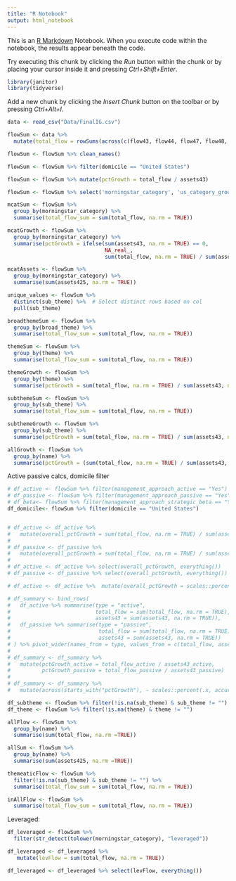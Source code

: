 ```yaml
---
title: "R Notebook"
output: html_notebook
---
```


This is an [R Markdown](http://rmarkdown.rstudio.com) Notebook. When you execute code within the notebook, the results appear beneath the code. 

Try executing this chunk by clicking the *Run* button within the chunk or by placing your cursor inside it and pressing *Ctrl+Shift+Enter*. 

```r
library(janitor)
library(tidyverse)
```

Add a new chunk by clicking the *Insert Chunk* button on the toolbar or by pressing *Ctrl+Alt+I*.
```r
data <- read_csv("Data/FinalIG.csv")


```

```r
flowSum <- data %>%
  mutate(total_flow = rowSums(across(c(flow43, flow44, flow47, flow48, flow49, flow410, flow411, flow414, flow415, flow416, flow417, flow421, flow422, flow423, flow424, flow425), as.numeric), na.rm = TRUE))

flowSum <- flowSum %>% clean_names()

flowSum <- flowSum %>% filter(domicile == "United States")

flowSum <- flowSum %>% mutate(pctGrowth = total_flow / assets43)

flowSum <- flowSum %>% select('morningstar_category', 'us_category_group', total_flow, pctGrowth, everything())

mcatSum <- flowSum %>%
  group_by(morningstar_category) %>% 
  summarise(total_flow_sum = sum(total_flow, na.rm = TRUE))

mcatGrowth <- flowSum %>%
  group_by(morningstar_category) %>%
  summarise(pctGrowth = ifelse(sum(assets43, na.rm = TRUE) == 0,
                               NA_real_,
                               sum(total_flow, na.rm = TRUE) / sum(assets43, na.rm = TRUE)))

mcatAssets <- flowSum %>% 
  group_by(morningstar_category) %>% 
  summarise(sum(assets425, na.rm = TRUE))

unique_values <- flowSum %>%
  distinct(sub_theme) %>%  # Select distinct rows based on col
  pull(sub_theme)

broadthemeSum <- flowSum %>%
  group_by(broad_theme) %>% 
  summarise(total_flow_sum = sum(total_flow, na.rm = TRUE))

themeSum <- flowSum %>%
  group_by(theme) %>% 
  summarise(total_flow_sum = sum(total_flow, na.rm = TRUE))

themeGrowth <- flowSum %>%
  group_by(theme) %>%
  summarise(pctGrowth = sum(total_flow, na.rm = TRUE) / sum(assets43, na.rm = TRUE))

subthemeSum <- flowSum %>%
  group_by(sub_theme) %>% 
  summarise(total_flow_sum = sum(total_flow, na.rm = TRUE))

subthemeGrowth <- flowSum %>%
  group_by(sub_theme) %>%
  summarise(pctGrowth = sum(total_flow, na.rm = TRUE) / sum(assets43, na.rm = TRUE))

allGrowth <- flowSum %>%
  group_by(name) %>%
  summarise(pctGrowth = (sum(total_flow, na.rm = TRUE) / sum(assets43, na.rm = TRUE)) * 100)


```

Active passive calcs, domicile filter
```r
# df_active <- flowSum %>% filter(management_approach_active == "Yes")
# df_passive <- flowSum %>% filter(management_approach_passive == "Yes")
# df_beta<- flowSum %>% filter(management_approach_strategic_beta == "Yes")
df_domicile<- flowSum %>% filter(domicile == "United States")


# df_active <- df_active %>%
#   mutate(overall_pctGrowth = sum(total_flow, na.rm = TRUE) / sum(assets43, na.rm = TRUE))
# 
# df_passive <- df_passive %>%
#   mutate(overall_pctGrowth = sum(total_flow, na.rm = TRUE) / sum(assets43, na.rm = TRUE))
# 
# df_active <- df_active %>% select(overall_pctGrowth, everything())
# df_passive <- df_passive %>% select(overall_pctGrowth, everything())

# df_active <- df_active %>%  mutate(overall_pctGrowth = scales::percent(pctGrowth, accuracy = 0.1))

# df_summary <- bind_rows(
#   df_active %>% summarise(type = "active",
#                           total_flow = sum(total_flow, na.rm = TRUE),
#                           assets43 = sum(assets43, na.rm = TRUE)),
#   df_passive %>% summarise(type = "passive",
#                            total_flow = sum(total_flow, na.rm = TRUE),
#                            assets43 = sum(assets43, na.rm = TRUE))
# ) %>% pivot_wider(names_from = type, values_from = c(total_flow, assets43))
# 
# df_summary <- df_summary %>%
#   mutate(pctGrowth_active = total_flow_active / assets43_active,
#          pctGrowth_passive = total_flow_passive / assets43_passive)
# 
# df_summary <- df_summary %>%
#   mutate(across(starts_with("pctGrowth"), ~ scales::percent(.x, accuracy = 0.1)))

df_subtheme <- flowSum %>% filter(!is.na(sub_theme) & sub_theme != "")
df_theme <- flowSum %>% filter(!is.na(theme) & theme != "")

allFlow <- flowSum %>% 
  group_by(name) %>% 
  summarise(sum(total_flow, na.rm =TRUE))

allSum <- flowSum %>% 
  group_by(name) %>% 
  summarise(sum(assets425, na.rm =TRUE))

themeaticFlow <- flowSum %>%
  filter(!is.na(sub_theme) & sub_theme != "") %>%
  summarise(total_flow_sum = sum(total_flow, na.rm = TRUE))

inAllFlow <- flowSum %>% 
  summarise(total_flow_sum = sum(total_flow, na.rm = TRUE))

```


Leveraged:
```r
df_leveraged <- flowSum %>%
  filter(str_detect(tolower(morningstar_category), "leveraged"))

df_leveraged <- df_leveraged %>%
   mutate(levFlow = sum(total_flow, na.rm = TRUE))

df_leveraged <- df_leveraged %>% select(levFlow, everything())

```

```r

```